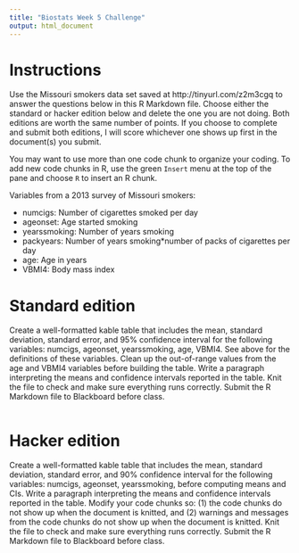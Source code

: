 ```yaml
---
title: "Biostats Week 5 Challenge"
output: html_document
---
```

# Instructions 

Use the Missouri smokers data set saved at http://tinyurl.com/z2m3cgq to answer the questions below in this R Markdown file. Choose either the standard or hacker edition below and delete the one you are not doing. Both editions are worth the same number of points. If you choose to complete and submit both editions, I will score whichever one shows up first in the document(s) you submit.

You may want to use more than one code chunk to organize your coding. To add new code chunks in R, use the green `Insert` menu at the top of the pane and choose `R` to insert an R chunk. 

Variables from a 2013 survey of Missouri smokers:

* numcigs: Number of cigarettes smoked per day
* ageonset: Age started smoking
* yearssmoking: Number of years smoking
* packyears: Number of years smoking*number of packs of cigarettes per day
* age: Age in years
* VBMI4: Body mass index

# Standard edition

Create a well-formatted kable table that includes the mean, standard deviation, standard error, and 95% confidence interval for the following variables: numcigs, ageonset, yearssmoking, age, VBMI4. See above for the definitions of these variables. Clean up the out-of-range values from the age and VBMI4 variables before building the table. Write a paragraph interpreting the means and confidence intervals reported in the table. Knit the file to check and make sure everything runs correctly. Submit the R Markdown file to Blackboard before class.

```r

```


# Hacker edition

Create a well-formatted kable table that includes the mean, standard deviation, standard error, and 90% confidence interval for the following variables: numcigs, ageonset, yearssmoking, before computing means and CIs. Write a paragraph interpreting the means and confidence intervals reported in the table. Modify your code chunks so: (1) the code chunks do not show up when the document is knitted, and (2) warnings and messages from the code chunks do not show up when the document is knitted. Knit the file to check and make sure everything runs correctly. Submit the R Markdown file to Blackboard before class.

```r

```





